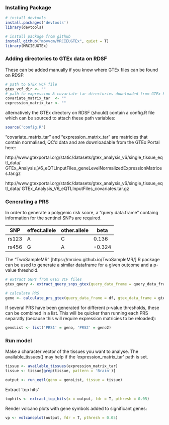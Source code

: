 
### Installing Package

```r
# install devtools
install.packages('devtools')
library(devtools)
```

```r
# install package from github
install_github("mbyvcm/MRCIEUGTEx", quiet = T)
library(MRCIEUGTEx)
```

### Adding directories to GTEx data on RDSF

These can be added manually if you know where GTEx files can be found on RDSF:

```r
# path to GTEx VCF file
gtex_vcf_dir <- ""
# path to expression & covariate tar directories downloaded from GTEx Portal 
covariate_matrix_tar  <- ""
expression_matrix_tar <- ""
```
alternatively the GTEx directory on RDSF (should) contain a config.R file which can be sourced to attach these path variables:

```r
source('config.R')
```
"covariate_matrix_tar" and "expression_matrix_tar" are matricies that contain normalised, QC'd data and are downloadable from the GTEx Portal here:

http://www.gtexportal.org/static/datasets/gtex_analysis_v6/single_tissue_eqtl_data/ GTEx_Analysis_V6_eQTLInputFiles_geneLevelNormalizedExpressionMatrices.tar.gz

http://www.gtexportal.org/static/datasets/gtex_analysis_v6/single_tissue_eqtl_data/ GTEx_Analysis_V6_eQTLInputFiles_covariates.tar.gz


### Generating a PRS

In order to generate a polygenic risk score, a "query data.frame" containg information for the sentinel SNPs are required.

SNP|effect.allele|other.allele|beta
---|---|---|---
rs123|A|C|0.136
rs456|G|A|-0.324

The "TwoSampleMR" [https://mrcieu.github.io/TwoSampleMR/] R package can be used to generate a similar dataframe for a given outcome and a p-value threshold.   

```r
# extract SNPs from GTEx VCF files
gtex_query <- extract_query_snps_gtex(query_data_frame = query_data_frame, gtex_vcf_dir = gtex_vcf_dir)

# calculate PRS
geno <- calculate_prs_gtex(query_data_frame = df, gtex_data_frame = gtex_query)
```
If several PRS have been generated for different p-value thresholds, these can be combined in a list. This will be quicker than running each PRS separatly (because this will require expression matricies to be reloaded):

```r
genoList <- list('PRS1' = geno, 'PRS2' = geno2)
```
### Run model

Make a character vector of the tissues you want to analyse. The available_tissues() may help if the 'expression_matrix_tar' path is set. 

```r
tissue <- available_tissues(expression_matrix_tar)
tissue <- tissue[grep(tissue, pattern = 'Brain')]

output <- run_eqtl(geno = genoList, tissue = tissue)
```
Extract 'top hits'

```r
tophits <- extract_top_hits(x = output, fdr = T, pthresh = 0.05)
```

Render volcano plots with gene symbols added to significant genes:

```r
vp <- volcanoplot(output, fdr = T, pthresh = 0.05)
```
